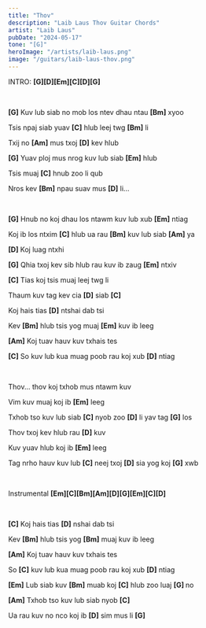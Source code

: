 ```yaml
---
title: "Thov"
description: "Laib Laus Thov Guitar Chords"
artist: "Laib Laus"
pubDate: "2024-05-17"
tone: "[G]"
heroImage: "/artists/laib-laus.png"
image: "/guitars/laib-laus-thov.png"
---
```


INTRO: <b>[G][D][Em][C][D][G]</b>

<br />

<b>[G]</b> Kuv lub siab no mob los ntev dhau ntau <b>[Bm]</b> xyoo

Tsis npaj siab yuav <b>[C]</b> hlub leej twg <b>[Bm]</b> li

Txij no <b>[Am]</b> mus txoj <b>[D]</b> kev hlub

<b>[G]</b> Yuav ploj mus nrog kuv lub siab <b>[Em]</b> hlub

Tsis muaj <b>[C]</b> hnub zoo li qub

Nros kev <b>[Bm]</b> npau suav mus <b>[D]</b> li...

<br />

<b>[G]</b> Hnub no koj dhau los ntawm kuv lub xub <b>[Em]</b> ntiag

Koj ib los ntxim <b>[C]</b> hlub ua rau <b>[Bm]</b> kuv lub siab <b>[Am]</b> ya

<b>[D]</b> Koj luag ntxhi

<b>[G]</b> Qhia txoj kev sib hlub rau kuv ib zaug <b>[Em]</b> ntxiv

<b>[C]</b> Tias koj tsis muaj leej twg li

Thaum kuv tag kev cia <b>[D]</b> siab <b>[C]</b>

Koj hais tias <b>[D]</b> ntshai dab tsi

Kev <b>[Bm]</b> hlub tsis yog muaj <b>[Em]</b> kuv ib leeg

<b>[Am]</b> Koj tuav hauv kuv txhais tes

<b>[C]</b> So kuv lub kua muag poob rau koj xub <b>[D]</b> ntiag

<br />

Thov... thov koj txhob mus ntawm kuv

Vim kuv muaj koj ib <b>[Em]</b> leeg

Txhob tso kuv lub siab <b>[C]</b> nyob zoo <b>[D]</b> li yav tag <b>[G]</b> los

Thov txoj kev hlub rau <b>[D]</b> kuv

Kuv yuav hlub koj ib <b>[Em]</b> leeg

Tag nrho hauv kuv lub <b>[C]</b> neej txoj <b>[D]</b> sia yog koj <b>[G]</b> xwb

<br />

Instrumental <b>[Em][C][Bm][Am][D][G][Em][C][D]</b>

<br />

<b>[C]</b> Koj hais tias <b>[D]</b> nshai dab tsi

Kev <b>[Bm]</b> hlub tsis yog <b>[Bm]</b> muaj kuv ib leeg

<b>[Am]</b> Koj tuav hauv kuv txhais tes

So <b>[C]</b> kuv lub kua muag poob rau koj xub <b>[D]</b> ntiag

<b>[Em]</b> Lub siab kuv <b>[Bm]</b> muab koj <b>[C]</b> hlub zoo luaj <b>
  [G]
</b> no

<b>[Am]</b> Txhob tso kuv lub siab nyob <b>[C]</b>

Ua rau kuv no nco koj ib <b>[D]</b> sim mus li <b>[G]</b>
